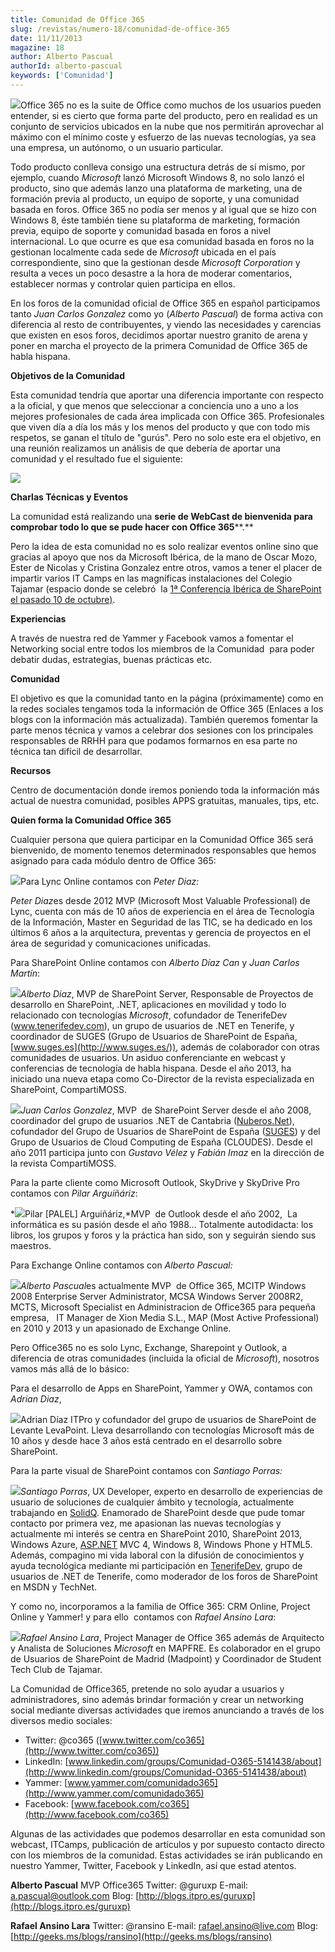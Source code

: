 ```yaml
---
title: Comunidad de Office 365
slug: /revistas/numero-18/comunidad-de-office-365
date: 11/11/2013
magazine: 18
author: Alberto Pascual
authorId: alberto-pascual
keywords: ['Comunidad']
---
```






​![](../../../images/numero18/comunidad-de-office-365/imagen1.png)Office 365 no es la suite de Office como muchos de los usuarios pueden entender, si es cierto que forma parte del producto, pero en realidad es un conjunto de servicios ubicados en la nube que nos permitirán aprovechar al máximo con el mínimo coste y esfuerzo de las nuevas tecnologías, ya sea una empresa, un autónomo, o un usuario particular.

Todo producto conlleva consigo una estructura detrás de sí mismo, por ejemplo, cuando *Microsoft* lanzó Microsoft Windows 8, no solo lanzó el producto, sino que además lanzo una plataforma de marketing, una de formación previa al producto, un equipo de soporte, y una comunidad basada en foros. Office 365 no podía ser menos y al igual que se hizo con Windows 8, éste también tiene su plataforma de marketing, formación previa, equipo de soporte y comunidad basada en foros a nivel internacional. Lo que ocurre es que esa comunidad basada en foros no la gestionan localmente cada sede de *Microsoft* ubicada en el país correspondiente, sino que la gestionan desde *Microsoft Corporation* y resulta a veces un poco desastre a la hora de moderar comentarios, establecer normas y controlar quien participa en ellos.

En los foros de la comunidad oficial de Office 365 en español participamos tanto *Juan Carlos Gonzalez* como yo (*Alberto Pascual*) de forma activa con diferencia al resto de contribuyentes, y viendo las necesidades y carencias que existen en esos foros, decidimos aportar nuestro granito de arena y poner en marcha el proyecto de la primera Comunidad de Office 365 de habla hispana.

**Objetivos de la Comunidad**

Esta comunidad tendría que aportar una diferencia importante con respecto a la oficial, y que menos que seleccionar a conciencia uno a uno a los mejores profesionales de cada área implicada con Office 365. Profesionales que viven día a día los más y los menos del producto y que con todo mis respetos, se ganan el título de "gurús". Pero no solo este era el objetivo, en una reunión realizamos un análisis de que debería de aportar una comunidad y el resultado fue el siguiente:

![](../../../images/numero18/comunidad-de-office-365/imagen2.png)

**Charlas Técnicas y Eventos**

La comunidad está realizando una **serie de WebCast de bienvenida para comprobar todo lo que se pude hacer con Office 365****.**

Pero la idea de esta comunidad no es solo realizar eventos online sino que gracias al apoyo que nos da Microsoft Ibérica, de la mano de Oscar Mozo, Ester de Nicolas y Cristina Gonzalez entre otros, vamos a tener el placer de impartir varios IT Camps en las magníficas instalaciones del Colegio Tajamar (espacio donde se celebró  la [1ª Conferencia Ibérica de SharePoint el pasado 10 de octubre)](http://www.iberiansharepointconference.com/).

**Experiencias**

A través de nuestra red de Yammer y Facebook vamos a fomentar el Networking social entre todos los miembros de la Comunidad  para poder debatir dudas, estrategias, buenas prácticas etc.

**Comunidad**

El objetivo es que la comunidad tanto en la página (próximamente) como en la redes sociales tengamos toda la información de Office 365 (Enlaces a los blogs con la información más actualizada). También queremos fomentar la parte menos técnica y vamos a celebrar dos sesiones con los principales responsables de RRHH para que podamos formarnos en esa parte no técnica tan difícil de desarrollar.

**Recursos**

Centro de documentación donde iremos poniendo toda la información más actual de nuestra comunidad, posibles APPS gratuitas, manuales, tips, etc.

**Quien forma la Comunidad Office 365**

Cualquier persona que quiera participar en la Comunidad Office 365 será bienvenido, de momento tenemos determinados responsables que hemos asignado para cada módulo dentro de Office 365:

![](../../../images/numero18/comunidad-de-office-365/imagen3.jpg)Para Lync Online contamos con *Peter Diaz:*

*Peter Diaz*es desde 2012 MVP (Microsoft Most Valuable Professional) de Lync, cuenta con más de 10 años de experiencia en el área de Tecnología de la Información, Master en Seguridad de las TIC, se ha dedicado en los últimos 6 años a la arquitectura, preventas y gerencia de proyectos en el área de seguridad y comunicaciones unificadas.



Para SharePoint Online contamos con *Alberto Díaz Can* y *Juan Carlos Martín*:

*![](../../../images/numero18/comunidad-de-office-365/imagen4.jpg)Alberto Diaz*, MVP de SharePoint Server, Responsable de Proyectos de desarrollo en SharePoint, .NET, aplicaciones en movilidad y todo lo relacionado con tecnologías *Microsoft*, cofundador de TenerifeDev (www.tenerifedev.com), un grupo de usuarios de .NET en Tenerife, y coordinador de SUGES (Grupo de Usuarios de SharePoint de España, [www.suges.es](http://www.suges.es/)), además de colaborador con otras comunidades de usuarios. Un asiduo conferenciante en webcast y conferencias de tecnología de habla hispana. Desde el año 2013, ha iniciado una nueva etapa como Co-Director de la revista especializada en SharePoint, CompartiMOSS.

*![](../../../images/numero18/comunidad-de-office-365/imagen5.jpg)Juan Carlos Gonzalez*, MVP  de SharePoint Server desde el año 2008, coordinador del grupo de usuarios .NET de Cantabria ([Nuberos.Net](http://www.nuberos.es/)), cofundador del Grupo de Usuarios de SharePoint de España ([SUGES](http://www.suges.es/)) y del Grupo de Usuarios de Cloud Computing de España (CLOUDES). Desde el año 2011 participa junto con *Gustavo Vélez* y *Fabián Imaz* en la dirección de la revista CompartiMOSS.



Para la parte cliente como Microsoft Outlook, SkyDrive y SkyDrive Pro contamos con *Pilar Arguiñáriz*:

*![](../../../images/numero18/comunidad-de-office-365/imagen6.jpg)Pilar [PALEL] Arguiñáriz,*MVP  de Outlook desde el año 2002,  La informática es su pasión desde el año 1988... Totalmente autodidacta: los libros, los grupos y foros y la práctica han sido, son y seguirán siendo sus maestros.





Para Exchange Online contamos con *Alberto Pascual:*

*![](../../../images/numero18/comunidad-de-office-365/imagen7.jpg)Alberto Pascual*es actualmente MVP  de Office 365, MCITP Windows 2008 Enterprise Server Administrator, MCSA Windows Server 2008R2, MCTS, Microsoft Specialist en Administracion de Office365 para pequeña empresa,   IT Manager de Xion Media S.L., MAP (Most Active Professional) en 2010 y 2013 y un apasionado de Exchange Online.





Pero Office365 no es solo Lync, Exchange, Sharepoint y Outlook, a diferencia de otras comunidades (incluida la oficial de *Microsoft*), nosotros vamos más allá de lo básico:

Para el desarrollo de Apps en SharePoint, Yammer y OWA, contamos con *Adrian Diaz*,

![](../../../images/numero18/comunidad-de-office-365/imagen8.png)Adrian Díaz ITPro y cofundador del grupo de usuarios de SharePoint de Levante LevaPoint. Lleva desarrollando con tecnologías Microsoft más de 10 años y desde hace 3 años está centrado en el desarrollo sobre SharePoint.



Para la parte visual de SharePoint contamos con *Santiago Porras:*

*![](../../../images/numero18/comunidad-de-office-365/imagen9.png)Santiago Porras*, UX Developer, experto en desarrollo de experiencias de usuario de soluciones de cualquier ámbito y tecnología, actualmente trabajando en [SolidQ](http://www.solidq.com/). Enamorado de SharePoint desde que pude tomar contacto por primera vez, me apasionan las nuevas tecnologías y actualmente mi interés se centra en SharePoint 2010, SharePoint 2013, Windows Azure, [ASP.NET](http://www.asp.net/) MVC 4, Windows 8, Windows Phone y HTML5. Además, compagino mi vida laboral con la difusión de conocimientos y ayuda tecnológica mediante mi participación en [TenerifeDev](http://www.tenerifedev.com/), grupo de usuarios de .NET de Tenerife, como moderador de los foros de SharePoint en MSDN y TechNet.



Y como no, incorporamos a la familia de Office 365: CRM Online, Project Online y Yammer! y para ello  contamos con *Rafael Ansino Lara*:

*![](../../../images/numero18/comunidad-de-office-365/imagen10.jpg)Rafael Ansino Lara*, Project Manager de Office 365 además de Arquitecto y Analista de Soluciones *Microsoft* en MAPFRE. Es colaborador en el grupo de Usuarios de SharePoint de Madrid (Madpoint) y Coordinador de Student Tech Club de Tajamar.

La Comunidad de Office365, pretende no solo ayudar a usuarios y administradores, sino además brindar formación y crear un networking social mediante diversas actividades que iremos anunciando a través de los diversos medio sociales:

- Twitter: @co365 ([www.twitter.com/co365](http://www.twitter.com/co365))
- LinkedIn: [www.linkedin.com/groups/Comunidad-O365-5141438/about](http://www.linkedin.com/groups/Comunidad-O365-5141438/about)
- Yammer: [www.yammer.com/comunidado365](http://www.yammer.com/comunidado365)
- Facebook: [www.facebook.com/co365](http://www.facebook.com/co365)


Algunas de las actividades que podemos desarrollar en esta comunidad son webcast, ITCamps, publicación de artículos y por supuesto contacto directo con los miembros de la comunidad. Estas actividades se irán publicando en nuestro Yammer, Twitter, Facebook y LinkedIn, así que estad atentos.

**Alberto Pascual**
 MVP Office365
 Twitter: @guruxp
 E-mail: [a.pascual@outlook.com](mailto:a.pascual@outlook.com) 
 Blog: [http://blogs.itpro.es/guruxp](http://blogs.itpro.es/guruxp)

**Rafael Ansino Lara**
 Twitter: @ransino
 E-mail: [rafael.ansino@live.com](mailto:rafael.ansino@live.com) 
 Blog: [http://geeks.ms/blogs/ransino](http://geeks.ms/blogs/ransino)

